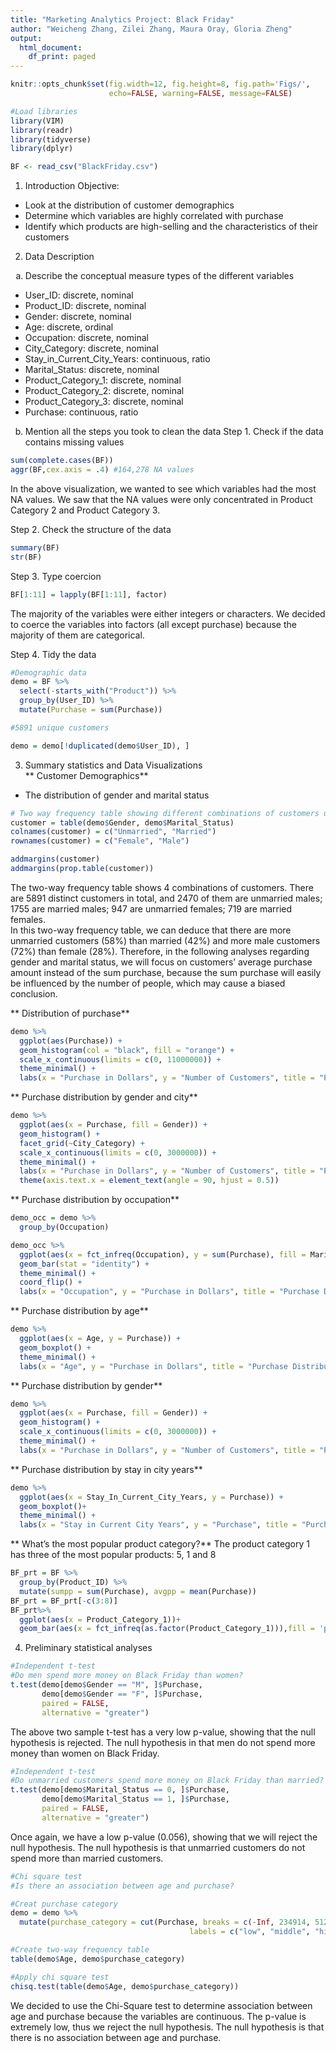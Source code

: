 ```yaml
---
title: "Marketing Analytics Project: Black Friday"
author: "Weicheng Zhang, Zilei Zhang, Maura Oray, Gloria Zheng"
output:
  html_document:
    df_print: paged
---
```


```r
knitr::opts_chunk$set(fig.width=12, fig.height=8, fig.path='Figs/',
                      echo=FALSE, warning=FALSE, message=FALSE)
```

```r
#Load libraries
library(VIM)
library(readr)
library(tidyverse)
library(dplyr)

BF <- read_csv("BlackFriday.csv")
```

1. Introduction 
Objective:
* Look at the distribution of customer demographics
* Determine which variables are highly correlated with purchase
* Identify which products are high-selling and the characteristics of their customers

2. Data Description
a. Describe the conceptual measure types of the different variables

* User_ID: discrete, nominal
* Product_ID: discrete, nominal
* Gender: discrete, nominal
* Age: discrete, ordinal
* Occupation: discrete, nominal
* City_Category: discrete, nominal
* Stay_in_Current_City_Years: continuous, ratio
* Marital_Status: discrete, nominal
* Product_Category_1: discrete, nominal
* Product_Category_2: discrete, nominal
* Product_Category_3: discrete, nominal
* Purchase: continuous, ratio

b. Mention all the steps you took to clean the data
Step 1. Check if the data contains missing values
```r
sum(complete.cases(BF))
aggr(BF,cex.axis = .4) #164,278 NA values
```
In the above visualization, we wanted to see which variables had the most NA values. We saw that the NA values were only concentrated in Product Category 2 and Product Category 3.

Step 2. Check the structure of the data
```r
summary(BF)
str(BF)
```
Step 3. Type coercion
```r
BF[1:11] = lapply(BF[1:11], factor)
```
The majority of the variables were either integers or characters. We decided to coerce the variables into factors (all except purchase) because the majority of them are categorical. 

Step 4. Tidy the data
```r
#Demographic data
demo = BF %>% 
  select(-starts_with("Product")) %>%
  group_by(User_ID) %>%
  mutate(Purchase = sum(Purchase))

#5891 unique customers

demo = demo[!duplicated(demo$User_ID), ]
```
3. Summary statistics and Data Visualizations  
** Customer Demographics**  
* The distribution of gender and marital status  
```r
# Two way frequency table showing different combinations of customers using gender and marital status  
customer = table(demo$Gender, demo$Marital_Status)
colnames(customer) = c("Unmarried", "Married")
rownames(customer) = c("Female", "Male")

addmargins(customer)
addmargins(prop.table(customer))
```
The two-way frequency table shows 4 combinations of customers. There are 5891 distinct customers in total, and 2470 of them are unmarried males; 1755 are married males; 947 are unmarried females; 719 are married females.  
In this two-way frequency table, we can deduce that there are more unmarried customers (58%) than married (42%) and more male customers (72%) than female (28%). Therefore, in the following analyses regarding gender and marital status, we will focus on customers' average purchase amount instead of the sum purchase, because the sum purchase will easily be influenced by the number of people, which may cause a biased conclusion. 

** Distribution of purchase**
```r
demo %>%
  ggplot(aes(Purchase)) +
  geom_histogram(col = "black", fill = "orange") +
  scale_x_continuous(limits = c(0, 11000000)) +
  theme_minimal() +
  labs(x = "Purchase in Dollars", y = "Number of Customers", title = "Purchase Distribution")
```

** Purchase distribution by gender and city**
```r
demo %>%
  ggplot(aes(x = Purchase, fill = Gender)) +
  geom_histogram() +
  facet_grid(~City_Category) +
  scale_x_continuous(limits = c(0, 3000000)) +
  theme_minimal() +
  labs(x = "Purchase in Dollars", y = "Number of Customers", title = "Purchase Distribution by Gender and City")+
  theme(axis.text.x = element_text(angle = 90, hjust = 0.5))
```

** Purchase distribution by occupation**
```r
demo_occ = demo %>%
  group_by(Occupation)

demo_occ %>%
  ggplot(aes(x = fct_infreq(Occupation), y = sum(Purchase), fill = Marital_Status)) +
  geom_bar(stat = "identity") +
  theme_minimal() +
  coord_flip() +
  labs(x = "Occupation", y = "Purchase in Dollars", title = "Purchase Distribution by Occupation")
```

** Purchase distribution by age**
```r
demo %>%
  ggplot(aes(x = Age, y = Purchase)) +
  geom_boxplot() +
  theme_minimal() +
  labs(x = "Age", y = "Purchase in Dollars", title = "Purchase Distribution by Age")
```

** Purchase distribution by gender**
```r
demo %>%
  ggplot(aes(x = Purchase, fill = Gender)) +
  geom_histogram() +
  scale_x_continuous(limits = c(0, 3000000)) +
  theme_minimal() +
  labs(x = "Purchase in Dollars", y = "Number of Customers", title = "Purchase Distribution by Gender")
```

** Purchase distribution by stay in city years**
```r
demo %>%
  ggplot(aes(x = Stay_In_Current_City_Years, y = Purchase)) +
  geom_boxplot()+
  theme_minimal() +
  labs(x = "Stay in Current City Years", y = "Purchase", title = "Purchase Distribution by Current City Years")
```

** What’s the most popular product category?**
The product category 1 has three of the most popular products: 5, 1 and 8 
```r
BF_prt = BF %>%
  group_by(Product_ID) %>%
  mutate(sumpp = sum(Purchase), avgpp = mean(Purchase))
BF_prt = BF_prt[-c(3:8)]
BF_prt%>%
  ggplot(aes(x = Product_Category_1))+
  geom_bar(aes(x = fct_infreq(as.factor(Product_Category_1))),fill = 'paleturquoise1')
```

4. Preliminary statistical analyses
```r
#Independent t-test
#Do men spend more money on Black Friday than women?
t.test(demo[demo$Gender == "M", ]$Purchase,
       demo[demo$Gender == "F", ]$Purchase,
       paired = FALSE,
       alternative = "greater")
```
The above two sample t-test has a very low p-value, showing that the null hypothesis is rejected. The null hypothesis in that men do not spend more money than women on Black Friday. 

```r
#Independent t-test
#Do unmarried customers spend more money on Black Friday than married?
t.test(demo[demo$Marital_Status == 0, ]$Purchase,
       demo[demo$Marital_Status == 1, ]$Purchase,
       paired = FALSE,
       alternative = "greater")
```
Once again, we have a low p-value (0.056), showing that we will reject the null hypothesis. The null hypothesis is that unmarried customers do not spend more than married customers.

```r
#Chi square test
#Is there an association between age and purchase?

#Creat purchase category
demo = demo %>% 
  mutate(purchase_category = cut(Purchase, breaks = c(-Inf, 234914, 512612, 1099005, Inf),
                                        labels = c("low", "middle", "high", "very high")))

#Create two-way frequency table
table(demo$Age, demo$purchase_category)

#Apply chi square test
chisq.test(table(demo$Age, demo$purchase_category))
```

We decided to use the Chi-Square test to determine association between age and purchase because the variables are continuous. The p-value is extremely low, thus we reject the null hypothesis. The null hypothesis is that there is no association between age and purchase.